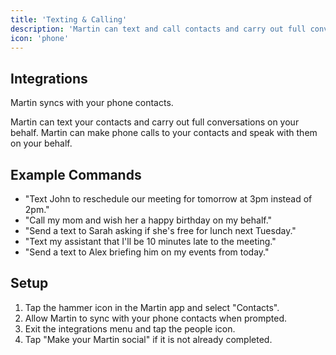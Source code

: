 ```yaml
---
title: 'Texting & Calling'
description: 'Martin can text and call contacts and carry out full conversations on your behalf.'
icon: 'phone'
---
```


## Integrations

Martin syncs with your phone contacts.

<Card title="Texting" icon="messages" horizontal="true">
  Martin can text your contacts and carry out full conversations on your behalf.
</Card>

<Card title="Calling" icon="phone" horizontal="true">
  Martin can make phone calls to your contacts and speak with them on your behalf.
</Card>


## Example Commands
- "Text John to reschedule our meeting for tomorrow at 3pm instead of 2pm."
- "Call my mom and wish her a happy birthday on my behalf."
- "Send a text to Sarah asking if she's free for lunch next Tuesday."
- "Text my assistant that I'll be 10 minutes late to the meeting."
- "Send a text to Alex briefing him on my events from today."


## Setup

1. Tap the hammer icon in the Martin app and select "Contacts".
2. Allow Martin to sync with your phone contacts when prompted.
3. Exit the integrations menu and tap the people icon.
4. Tap "Make your Martin social" if it is not already completed.

